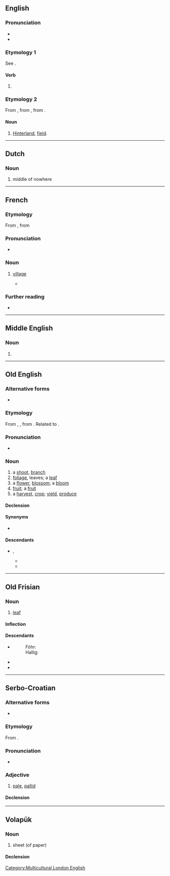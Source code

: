 {{also|Bled|blēḑ}}
==English==

===Pronunciation===
* {{IPA|en|/ˈbled/}}
* {{rhymes|en|ɛd}}

===Etymology 1===
See {{m|en|bleed}}.

====Verb====
{{head|en|verb form}}

# {{en-past of|bleed}}

===Etymology 2===
From {{bor|en|fr|bled}}, from {{der|en|arq|-}}, from {{der|en|ar|بِلَاد}}.

====Noun====
{{en-noun}}

# {{lb|en|in parts of French North Africa}} [[hinterland|Hinterland]], [[field]].

----

==Dutch==

===Noun===
{{nl-noun|m|-|-}}

# middle of nowhere

----

==French==

===Etymology===
From {{bor|fr|arq|-}}, from {{der|fr|ar|بِلَاد}}

===Pronunciation===
* {{fr-IPA|blède}}

===Noun===
{{fr-noun|m}}

# {{lb|fr|somewhat|_|pejorative}} [[village]]
#* {{quote-song|fr|lyricist={{w|lang=en|Elh Kmer}}|title=Homicide|year=2017|album=Indépendant|passage=Je ferais pas d’efforts d’intégration si ce '''bled''' ne m’aime pas|translation=I won’t make any effort in order to be part of the community if this ''village'' doesn’t like me.}}

===Further reading===
* {{R:TLFi}}

----

==Middle English==

===Noun===
{{head|enm|noun}}

# {{alternative form of|enm|blede}}

----

==Old English==

===Alternative forms===
* {{alter|ang|blǣd}}

===Etymology===
From {{inh|ang|gem-pro|*blēduz}}, {{m|gem-pro|*blōdiz||blossom, sprout}}, from {{der|en|ine-pro|*bʰleh₃-}}. Related to {{m|ang|blōwan||to bloom, blossom}}.

===Pronunciation===
* {{ang-IPA|blēd}}

===Noun===
{{ang-noun|head=blēd|f}}

# a [[shoot]], [[branch]]
# [[foliage]], leaves; a [[leaf]]
# a [[flower]], [[blossom]]; a [[bloom]]
# [[fruit]]; a [[fruit]]
# a [[harvest]], [[crop]]; [[yield]], [[produce]]

====Declension====
{{ang-decl-noun-o-f|blēd}}

====Synonyms====
* {{l|ang|ofett}}

====Descendants====
* {{desc|enm|blede}}, {{l|enm|bled}}
** {{desc|en|blead}}
** {{desc|sco|bleed}}

{{topics|ang|Plants}}

----

==Old Frisian==

===Noun===
{{ofs-noun|n}}

# [[leaf]]

====Inflection====
{{ofs-decl-noun-a-n|bled}}

====Descendants====
* {{desc|frr|-}}
*: Föhr: {{l|frr|bleed}}
*: Hallig: {{l|frr|blää}}
* {{desc|stq|Blääd}}
* {{desc|fy|bled}}

----

==Serbo-Croatian==

===Alternative forms===
* {{alter|sh|blijȇd||Ijekavian}}

===Etymology===
From {{inh|sh|sla-pro|*blědъ}}.

===Pronunciation===
* {{IPA|sh|/blêːd/}}

===Adjective===
{{sh-adj|head=blȇd|def=blȇdī|comp=blȅđī}}

# [[pale]], [[pallid]]

====Declension====
{{sh-adj-full|bled|o|bleđ|e}}

----

==Volapük==

===Noun===
{{vo-noun}}

# sheet (of paper)

====Declension====
{{vo-decl-noun}}

[[Category:Multicultural London English]]